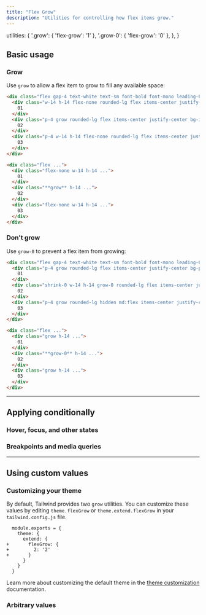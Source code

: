 ```yaml
---
title: "Flex Grow"
description: "Utilities for controlling how flex items grow."
---
```



  utilities: {
    '.grow': { 'flex-grow': '1' },
    '.grow-0': { 'flex-grow': '0' },
  },
}

## Basic usage

### Grow

Use `grow` to allow a flex item to grow to fill any available space:

```html {{ example: { resizable: true } }}
<div class="flex gap-4 text-white text-sm font-bold font-mono leading-6 bg-stripes-indigo rounded-lg">
  <div class="w-14 h-14 flex-none rounded-lg flex items-center justify-center bg-indigo-300 dark:bg-indigo-800 dark:text-indigo-400">
    01
  </div>
  <div class="p-4 grow rounded-lg flex items-center justify-center bg-indigo-500 shadow-lg">
    02
  </div>
  <div class="p-4 w-14 h-14 flex-none rounded-lg flex items-center justify-center bg-indigo-300 dark:bg-indigo-800 dark:text-indigo-400">
    03
  </div>
</div>
```

```html
<div class="flex ...">
  <div class="flex-none w-14 h-14 ...">
    01
  </div>
  <div class="**grow** h-14 ...">
    02
  </div>
  <div class="flex-none w-14 h-14 ...">
    03
  </div>
</div>
```

### Don't grow

Use `grow-0` to prevent a flex item from growing:

```html {{ example: { resizable: true } }}
<div class="flex gap-4 text-white text-sm font-bold font-mono leading-6 bg-stripes-pink rounded-lg">
  <div class="p-4 grow rounded-lg flex items-center justify-center bg-pink-300 dark:bg-pink-800 dark:text-pink-400">
    01
  </div>
  <div class="shrink-0 w-14 h-14 grow-0 rounded-lg flex items-center justify-center bg-pink-500 shadow-lg">
    02
  </div>
  <div class="p-4 grow rounded-lg hidden md:flex items-center justify-center bg-pink-300 dark:bg-pink-800 dark:text-pink-400">
    03
  </div>
</div>
```

```html
<div class="flex ...">
  <div class="grow h-14 ...">
    01
  </div>
  <div class="**grow-0** h-14 ...">
    02
  </div>
  <div class="grow h-14 ...">
    03
  </div>
</div>
```

---

## <Heading ignore>Applying conditionally</Heading>

### <Heading ignore>Hover, focus, and other states</Heading>

<HoverFocusAndOtherStates defaultClass="grow" featuredClass="grow-0" />

### <Heading ignore>Breakpoints and media queries</Heading>

<BreakpointsAndMediaQueries defaultClass="grow" featuredClass="grow-0" />

---

## Using custom values

### Customizing your theme

By default, Tailwind provides two `grow` utilities. You can customize these values by editing `theme.flexGrow` or `theme.extend.flexGrow` in your `tailwind.config.js` file.

```diff-js {{ filename: 'tailwind.config.js' }}
  module.exports = {
    theme: {
      extend: {
+       flexGrow: {
+         2: '2'
+       }
      }
    }
  }
```

Learn more about customizing the default theme in the [theme customization](/docs/theme#customizing-the-default-theme) documentation.

### Arbitrary values

<ArbitraryValues property="flex-grow" featuredClass="grow-[2]" />
